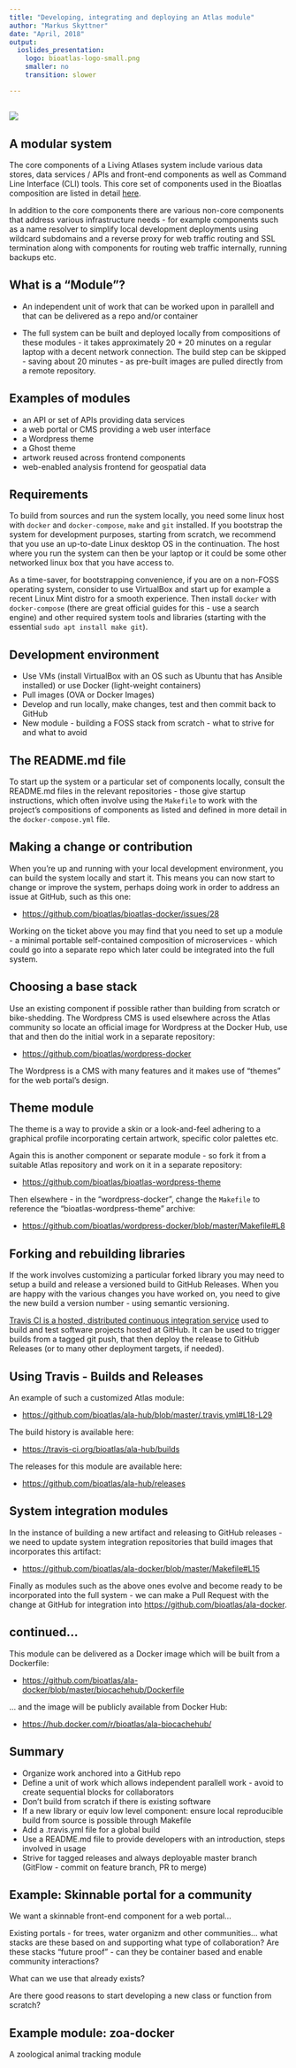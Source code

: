 ```yaml
---
title: "Developing, integrating and deploying an Atlas module"
author: "Markus Skyttner"
date: "April, 2018"
output:
  ioslides_presentation:
    logo: bioatlas-logo-small.png
    smaller: no
    transition: slower

---
```


## 

![](../../101/architecture.png)

## A modular system

The core components of a Living Atlases system include various data stores, data services / APIs and front-end components as well as Command Line Interface (CLI) tools. This core set of components used in the Bioatlas composition are listed in detail [here](https://github.com/bioatlas/ala-docker/blob/master/docker-compose.yml). 

In addition to the core components there are various non-core components that address various infrastructure needs - for example components such as a name resolver to simplify local development deployments using wildcard subdomains and a reverse proxy for web traffic routing and SSL termination along with components for routing web traffic internally, running backups etc.

## What is a "Module"?

- An independent unit of work that can be worked upon in parallell and that can be delivered as a repo and/or container

- The full system can be built and deployed locally from compositions of these modules - it takes approximately 20 + 20 minutes on a regular laptop with a decent network connection. The build step can be skipped - saving about 20 minutes - as pre-built images are pulled directly from a remote repository.

## Examples of modules

- an API or set of APIs providing data services
- a web portal or CMS providing a web user interface 
- a Wordpress theme
- a Ghost theme
- artwork reused across frontend components
- web-enabled analysis frontend for geospatial data

## Requirements

To build from sources and run the system locally, you need some linux host with `docker` and `docker-compose`, `make` and `git` installed. If you bootstrap the system for development purposes, starting from scratch, we recommend that you use an up-to-date Linux desktop OS in the continuation. The host where you run the system can then be your laptop or it could be some other networked linux box that you have access to. 

As a time-saver, for bootstrapping convenience, if you are on a non-FOSS operating system, consider to use VirtualBox and start up for example a recent Linux Mint distro for a smooth experience. Then install `docker` with `docker-compose` (there are great official guides for this - use a search engine) and other required system tools and libraries (starting with the essential `sudo apt install make git`).

## Development environment
  
+ Use VMs (install VirtualBox with an OS such as Ubuntu that has Ansible installed) or use Docker (light-weight containers)
+ Pull images (OVA or Docker Images)
+ Develop and run locally, make changes, test and then commit back to GitHub
+ New module - building a FOSS stack from scratch - what to strive for and what to avoid

## The README.md file

To start up the system or a particular set of components locally, consult the README.md files in the relevant repositories - those give startup instructions, which often involve using the `Makefile` to work with the project's compositions of components as listed and defined in more detail in the `docker-compose.yml` file.

## Making a change or contribution

When you're up and running with your local development environment, you can build the system locally and start it. This means you can now start to change or improve the system, perhaps doing work in order to address an issue at GitHub, such as this one:

* <https://github.com/bioatlas/bioatlas-docker/issues/28>

Working on the ticket above you may find that you need to set up a module - a minimal portable self-contained composition of microservices - which could go into a separate repo which later could be integrated into the full system. 

## Choosing a base stack

Use an existing component if possible rather than building from scratch or bike-shedding. The Wordpress CMS is used elsewhere across the Atlas community so locate an official image for Wordpress at the Docker Hub, use that and then do the initial work in a separate repository: 

* <https://github.com/bioatlas/wordpress-docker>

The Wordpress is a CMS with many features and it makes use of "themes" for the web portal's design.

## Theme module

The theme is a way to provide a skin or a look-and-feel adhering to a graphical profile incorporating certain artwork, specific color palettes etc.

Again this is another component or separate module - so fork it from a suitable Atlas repository and work on it in a separate repository:

* <https://github.com/bioatlas/bioatlas-wordpress-theme>

Then elsewhere - in the "wordpress-docker", change the `Makefile` to reference the "bioatlas-wordpress-theme" archive:

* <https://github.com/bioatlas/wordpress-docker/blob/master/Makefile#L8>

## Forking and rebuilding libraries

If the work involves customizing a particular forked library you may need to setup a build and release a versioned build to GitHub Releases. When you are happy with the various changes you have worked on, you need to give the new build a version number - using semantic versioning. 

[Travis CI is a hosted, distributed continuous integration service](https://travis-ci.org/) used to build and test software projects hosted at GitHub. It can be used to trigger builds from a tagged git push, that then deploy the release to GitHub Releases (or to many other deployment targets, if needed). 

## Using Travis - Builds and Releases

An example of such a customized Atlas module:

* <https://github.com/bioatlas/ala-hub/blob/master/.travis.yml#L18-L29>

The build history is available here:

* <https://travis-ci.org/bioatlas/ala-hub/builds>
		
The releases for this module are available here:

* <https://github.com/bioatlas/ala-hub/releases>

## System integration modules

In the instance of building a new artifact and releasing to GitHub releases - we need to update system integration repositories that build images that incorporates this artifact:

*	<https://github.com/bioatlas/ala-docker/blob/master/Makefile#L15>

Finally as modules such as the above ones evolve and become ready to be incorporated into the full system - we can make a Pull Request with the change at GitHub for integration into <https://github.com/bioatlas/ala-docker>.

## continued...

This module can be delivered as a Docker image which will be built from a Dockerfile:

* <https://github.com/bioatlas/ala-docker/blob/master/biocachehub/Dockerfile>
    
... and the image will be publicly available from Docker Hub:

* <https://hub.docker.com/r/bioatlas/ala-biocachehub/>

## Summary

+ Organize work anchored into a GitHub repo
+ Define a unit of work which allows independent parallell work - avoid to create sequential blocks for collaborators
+ Don't build from scratch if there is existing software
+ If a new library or equiv low level component: ensure local reproducible build from source is possible through Makefile
+ Add a .travis.yml file for a global build
+ Use a README.md file to provide developers with an introduction, steps involved in usage
+ Strive for tagged releases and always deployable master branch (GitFlow - commit on feature branch, PR to merge)

## Example: Skinnable portal for a community  
  
We want a skinnable front-end component for a web portal... 

Existing portals - for trees, water organizm and other communities... what stacks are these based on and supporting what type of collaboration? Are these stacks "future proof" - can they be container based and enable community interactions? 

What can we use that already exists? 

Are there good reasons to start developing a new class or function from scratch?

## Example module: zoa-docker

A zoological animal tracking module

